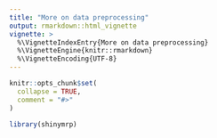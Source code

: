 ```yaml
---
title: "More on data preprocessing"
output: rmarkdown::html_vignette
vignette: >
  %\VignetteIndexEntry{More on data preprocessing}
  %\VignetteEngine{knitr::rmarkdown}
  %\VignetteEncoding{UTF-8}
---
```


```r
knitr::opts_chunk$set(
  collapse = TRUE,
  comment = "#>"
)
```

```r
library(shinymrp)
```

